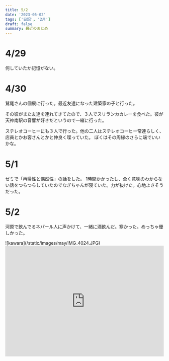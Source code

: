 ```yaml
---
title: 5/2
date: '2023-05-02'
tags: ['日記', '2月']
draft: false
summary: 最近のまとめ
---
```


# 4/29
何していたか記憶がない。

# 4/30
鷲尾さんの個展に行った。最近友達になった建築家の子と行った。

その彼がまた友達を連れてきてたので、３人でスリランカカレーを食べた。彼が天神南駅の音響が好きだというので一緒に行った。

ステレオコーヒーにも３人で行った。他の二人はステレオコーヒー常連らしく、店員とかお客さんとかと仲良く喋っていた。
ぼくはその周縁のさらに端でいいかな。

# 5/1
ゼミで「再帰性と偶然性」の話をした。
1時間かかったし、全く意味のわからない話をつらつらしていたのでなぎちゃんが寝ていた。力が抜けた。心地よさそうだった。

# 5/2
河原で飲んでるネパール人に声かけて、一緒に酒飲んだ。寒かった。めっちゃ優しかった。
<div class>
    ![kawara](/static/images/may/IMG_4024.JPG)

</div>


<iframe  src="https://open.spotify.com/embed/playlist/0wcTornuxwTDW3jIKXWgRc?utm_source=generator" width="100%" height="352" frameBorder="0" allowfullscreen="" allow="autoplay; clipboard-write; encrypted-media; fullscreen; picture-in-picture" loading="lazy"></iframe>